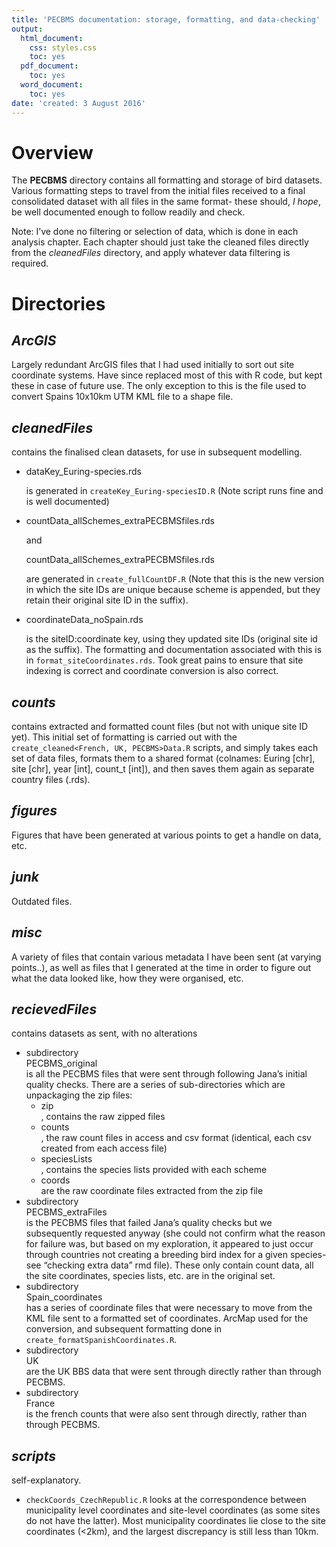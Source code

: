```yaml
---
title: 'PECBMS documentation: storage, formatting, and data-checking'
output:
  html_document:
    css: styles.css
    toc: yes
  pdf_document:
    toc: yes
  word_document:
    toc: yes
date: 'created: 3 August 2016'
---
```


# Overview
The **PECBMS** directory contains all formatting and storage of bird datasets. Various formatting steps to travel from the initial files received to a final consolidated dataset with all files in the same format- these should, *I hope*, be well documented enough to follow readily and check. 

Note: I've done no filtering or selection of data, which is done in each analysis chapter. Each chapter should just take the cleaned files directly from the _cleanedFiles_ directory, and apply whatever data filtering is required.  

# Directories
## _ArcGIS_ 
Largely redundant ArcGIS files that I had used initially to sort out site coordinate systems. Have since replaced most of this with R code, but kept these in case of future use. The only exception to this is the file used to convert Spains 10x10km UTM KML file to a shape file. 

## _cleanedFiles_
contains the finalised clean datasets, for use in subsequent modelling.

- <div class="file"> dataKey_Euring-species.rds </div> is generated in `createKey_Euring-speciesID.R` (Note script runs fine and is well documented)

- <div class="file"> countData_allSchemes_extraPECBMSfiles.rds</div> and <div class="file"> countData_allSchemes_extraPECBMSfiles.rds</div> are generated in `create_fullCountDF.R` (Note that this is the new version in which the site IDs are unique because scheme is appended, but they retain their original site ID in the suffix).

- <div class="file"> coordinateData_noSpain.rds</div> is the siteID:coordinate key, using they updated site IDs (original site id as the suffix). The formatting and documentation associated with this is in `format_siteCoordinates.rds`. Took great pains to ensure that site indexing is correct and coordinate conversion is also correct. 

## _counts_ 
contains extracted and formatted count files (but not with unique site ID yet). This initial set of formatting is carried out with the `create_cleaned<French, UK, PECBMS>Data.R` scripts, and simply takes each set of data files, formats them to a shared format (colnames: Euring [chr], site [chr], year [int], count_t [int]), and then saves them again as separate country files (.rds).

## _figures_
Figures that have been generated at various points to get a handle on data, etc.

## _junk_
Outdated files. 

## _misc_
A variety of files that contain various metadata I have been sent (at varying points..), as well as files that I generated at the time in order to figure out what the data looked like, how they were organised, etc.

##  _recievedFiles_ 
contains datasets as sent, with no alterations

- subdirectory <div class="file"> PECBMS_original </div> is all the PECBMS files that were sent through following Jana's initial quality checks. There are a series of sub-directories which are unpackaging the zip files:
    - <div class="file"> zip </div>, contains the raw zipped files
    - <div class="file"> counts </div>, the raw count files in access and csv format (identical, each csv created from each access file)
    - <div class="file"> speciesLists </div>, contains the species lists provided with each scheme
    - <div class="file"> coords </div> are the raw coordinate files extracted from the zip file
- subdirectory <div class="file"> PECBMS_extraFiles </div> is the PECBMS files that failed Jana's quality checks but we subsequently requested anyway (she could not confirm what the reason for failure was, but based on my exploration, it appeared to just occur through countries not creating a breeding bird index for a given species- see "checking extra data" rmd file). These only contain count data, all the site coordinates, species lists, etc. are in the original set. 
- subdirectory <div class="file"> Spain_coordinates </div> has a series of coordinate files that were necessary to move from the KML file sent to a formatted set of coordinates. ArcMap used for the conversion, and subsequent formatting done in `create_formatSpanishCoordinates.R`.
- subdirectory <div class="file"> UK </div> are the UK BBS data that were sent through directly rather than through PECBMS.
- subdirectory <div class="file"> France </div> is the french counts that were also sent through directly, rather than through PECBMS. 

## _scripts_
self-explanatory. 

- `checkCoords_CzechRepublic.R` looks at the correspondence between municipality level coordinates and site-level coordinates (as some sites do not have the latter). Most municipality coordinates lie close to the site coordinates (<2km), and the largest discrepancy is still less than 10km. 